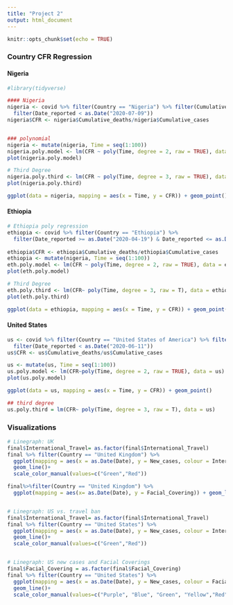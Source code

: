 ---
title: "Project 2"
output: html_document
---

```{r setup, include=FALSE}
knitr::opts_chunk$set(echo = TRUE)
```

### Country CFR Regression

#### Nigeria
```{r}
#library(tidyverse)

#### Nigeria
nigeria <- covid %>% filter(Country == "Nigeria") %>% filter(Cumulative_cases >= 100) %>%
  filter(Date_reported < as.Date("2020-07-09"))
nigeria$CFR <- nigeria$Cumulative_deaths/nigeria$Cumulative_cases


### polynomial
nigeria <- mutate(nigeria, Time = seq(1:100))
nigeria.poly.model <- lm(CFR ~ poly(Time, degree = 2, raw = TRUE), data = nigeria)
plot(nigeria.poly.model)

# Third Degree
nigeria.poly.third <- lm(CFR ~ poly(Time, degree = 3, raw = TRUE), data = nigeria)
plot(nigeria.poly.third)

ggplot(data = nigeria, mapping = aes(x = Time, y = CFR)) + geom_point()
```


#### Ethiopia
```{r}

# Ethiopia poly regression
ethiopia <- covid %>% filter(Country == "Ethiopia") %>%
  filter(Date_reported >= as.Date("2020-04-19") & Date_reported <= as.Date("2020-07-28"))
  
ethiopia$CFR <- ethiopia$Cumulative_deaths/ethiopia$Cumulative_cases
ethiopia <- mutate(nigeria, Time = seq(1:100))
eth.poly.model <- lm(CFR ~ poly(Time, degree = 2, raw = TRUE), data = ethiopia)
plot(eth.poly.model)

# Third Degree
eth.poly.third <- lm(CFR~ poly(Time, degree = 3, raw = T), data = ethiopia)
plot(eth.poly.third)

ggplot(data = ethiopia, mapping = aes(x = Time, y = CFR)) + geom_point()

```


#### United States
```{r}
us <- covid %>% filter(Country == "United States of America") %>% filter(Cumulative_cases>= 100)%>%
  filter(Date_reported < as.Date("2020-06-11"))
us$CFR <- us$Cumulative_deaths/us$Cumulative_cases

us <- mutate(us, Time = seq(1:100))
us.poly.model <- lm(CFR~poly(Time, degree = 2, raw = TRUE), data = us)
plot(us.poly.model)

ggplot(data = us, mapping = aes(x = Time, y = CFR)) + geom_point()

## third degree
us.poly.third = lm(CFR~ poly(Time, degree = 3, raw = T), data = us)
```


### Visualizations
```{r}
# Linegraph: UK
final$International_Travel= as.factor(final$International_Travel)
final %>% filter(Country == "United Kingdom") %>% 
  ggplot(mapping = aes(x = as.Date(Date), y = New_cases, colour = International_Travel)) +
  geom_line()+ 
  scale_color_manual(values=c("Green","Red"))

final%>%filter(Country == "United Kingdom") %>%
  ggplot(mapping = aes(x= as.Date(Date), y = Facial_Covering)) + geom_line()


# Linegraph: US vs. travel ban
final$International_Travel= as.factor(final$International_Travel)
final %>% filter(Country == "United States") %>% 
  ggplot(mapping = aes(x = as.Date(Date), y = New_cases, colour = International_Travel)) +
  geom_line()+ 
  scale_color_manual(values=c("Green","Red"))


# Linegraph: US new cases and Facial Coverings
final$Facial_Covering = as.factor(final$Facial_Covering)
final %>% filter(Country == "United States") %>% 
  ggplot(mapping = aes(x = as.Date(Date), y = New_cases, colour = Facial_Covering)) +
  geom_line()+ 
  scale_color_manual(values=c("Purple", "Blue", "Green", "Yellow","Red"))
```

